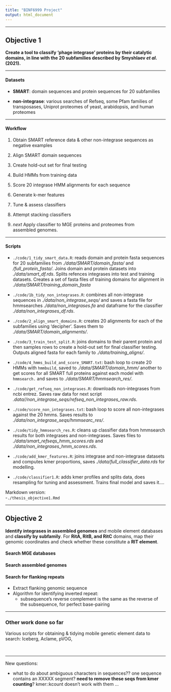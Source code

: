 ```yaml
---
title: "BINF6999 Project"
output: html_document
---
```


----

## Objective 1

**Create a tool to classify 'phage integrase' proteins by their catalytic domains, in line with the 20 subfamilies described by Smyshlaev *et al.* (2021).**

---

#### Datasets

- **SMART**: domain sequences and protein sequences for 20 subfamilies  

- **non-integrase**: various searches of Refseq, some Pfam families of transposases, Uniprot proteomes of yeast, arabidopsis, and human proteomes

---

#### Workflow

1.  Obtain SMART reference data & other non-integrase sequences as negative examples    
2.  Align SMART domain sequences
3.  Create hold-out set for final testing
4.  Build HMMs from training data

4.  Score 20 integrase HMM alignments for each sequence    

5.  Generate k-mer features    

6.  Tune & assess classifiers    

7.  Attempt stacking classifiers    

8.  *next* Apply classifier to MGE proteins and proteomes from    
assembled genomes.
  
  ---
  

#### Scripts

- `./code/1_tidy_smart_data.R`: reads domain and protein fasta sequences for 20 subfamilies from *./data/SMART/domain_fasta/* and */full_protein_fasta/*.  Joins domain and protein datasets into *./data/smart_df.rds*. Splits refences integrases into test and training datasets. Creates a set of fasta files of training domains for alignment
in *./data/SMART/training_domain_fasta*

- `./code/1b_tidy_non_integrases.R`: combines all non-integrase sequences in *./data/non_integrase_seqs/* and saves a fasta file for hmmsearches *./data/non_integrases.fa* and dataframe for the classifier *./data/non_integrases_df.rds*.  

- `./code/2_align_smart_domains.R`: creates 20 alignments for each of the subfamilies using 'decipher'. Saves them to *./data/SMART/domain_alignments/*.  

- `./code/3_train_test_split.R`: joins domains to their parent protein and then samples rows to create a hold-out set for final classifier testing. Outputs aligned fasta for each family to *./data/training_aligns/*.

- `./code/4_hmms_build_and_score_SMART.txt`: bash loop to create 20 HMMs with `hmmbuild`, saved to *./data/SMART/domain_hmm/* another to get scores for all SMART full proteins against each model with `hmmsearch.` and saves to *./data/SMART/hmmsearch_res/*.  

- `./code/get_refseq_non_integrases.R`: downloads non-integrases from ncbi entrez. Saves raw data for next script *.data//non_integrase_seqs/refseq_non_integrases_raw.rds*.  

- `./code/score_non_integrases.txt`: bash loop to score all non-integrases against the 20 hmms. Saves results to *./data/non_integrase_seqs/hmmsearc_res/*.  

- `./code/tidy_hmmsearch_res.R`: cleans up classifier data from hmmsearch results for both integrases and non-integrases. Saves files to *./data/smart_refseqs_hmm_scores.rds* and *./data/non_integrases_hmm_scores.rds*.  
-  `./code/add_kmer_features.R`: joins integrase and non-integrase datasets and computes kmer proportions, saves *./data/full_classifier_data.rds* for modelling.

- `./code/classifier1.R`: adds kmer profiles and splits data, does resampling for tuning and assessment. Trains final model and saves it....

Markdown version:   
  -`./thesis_objective1.Rmd`

----


## Objective 2

**Identify integrases in assembled genomes** and mobile element databases and **classify by subfamily**. For **RitA, RitB, and RitC** domains, map their genomic coordinates and check whether these constitute a **RIT element**.

#### Search MGE databases

#### Search assembled genomes

#### Search for flanking repeats

- Extract flanking genomic sequence
- Algorithm for identifying inverted repeat:
    - subsequence's reverse complement is the same as the reverse of the subsequence, for perfect base-pairing



---


### Other work done so far

Various scripts for obtaining & tidying mobile genetic element data to search: Iceberg, Aclame, pVOG, 

<!-- Other possible sources for MGE sequences.... PHAST (phaster), ISfinder, (others from Smyshlaev)? -->



\ 
    
    
    
----


New questions:

- what to do about ambiguous characters in sequences?? one sequence contains an XXXXX segment? **need to remove these seqs from kmer counting**? kmer::kcount doesn't work with them ...





